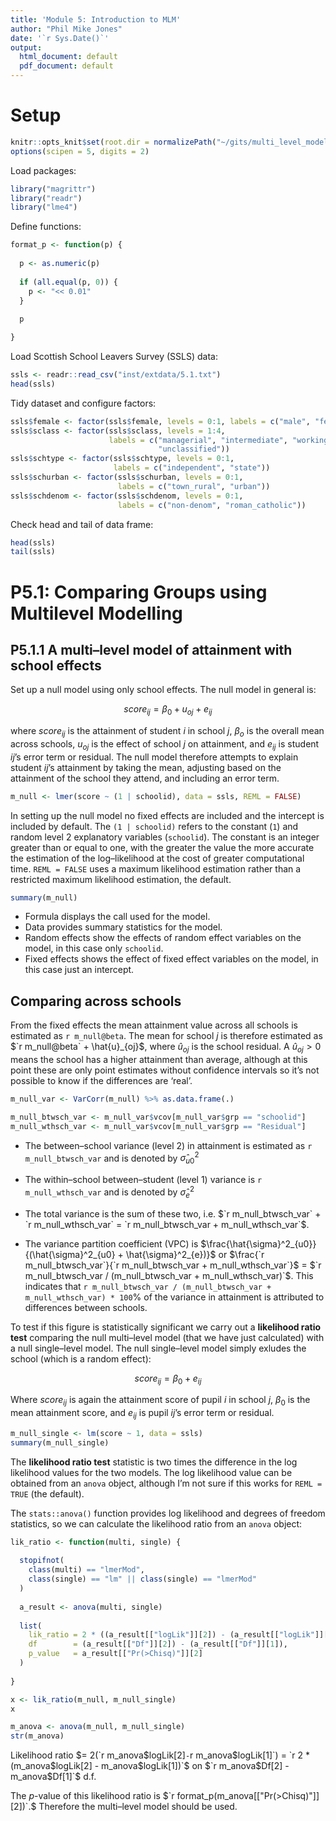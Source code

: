```yaml
---
title: 'Module 5: Introduction to MLM'
author: "Phil Mike Jones"
date: '`r Sys.Date()`'
output:
  html_document: default
  pdf_document: default
---
```


# Setup

```r
knitr::opts_knit$set(root.dir = normalizePath("~/gits/multi_level_modelling/"))
options(scipen = 5, digits = 2)
```

Load packages:
```r
library("magrittr")
library("readr")
library("lme4")
```

Define functions:
```r
format_p <- function(p) {
  
  p <- as.numeric(p)
  
  if (all.equal(p, 0)) {
    p <- "<< 0.01"
  }
  
  p

}
```


Load Scottish School Leavers Survey (SSLS) data:
```r
ssls <- readr::read_csv("inst/extdata/5.1.txt")
head(ssls)
```

Tidy dataset and configure factors:
```r
ssls$female <- factor(ssls$female, levels = 0:1, labels = c("male", "female"))
ssls$sclass <- factor(ssls$sclass, levels = 1:4,
                      labels = c("managerial", "intermediate", "working",
                                 "unclassified"))
ssls$schtype <- factor(ssls$schtype, levels = 0:1,
                       labels = c("independent", "state"))
ssls$schurban <- factor(ssls$schurban, levels = 0:1,
                        labels = c("town_rural", "urban"))
ssls$schdenom <- factor(ssls$schdenom, levels = 0:1,
                        labels = c("non-denom", "roman_catholic"))
```

Check head and tail of data frame:
```r
head(ssls)
tail(ssls)
```

# P5.1: Comparing Groups using Multilevel Modelling
## P5.1.1 A multi--level model of attainment with school effects

Set up a null model using only school effects. The null model in general is:

$$
score_{ij} = \beta_{0} + u_{oj} + e_{ij}
$$

where $score_{ij}$ is the attainment of student $i$ in school $j$, $\beta_{o}$ is the overall mean across schools, $u_{oj}$ is the effect of school $j$ on attainment, and $e_{ij}$ is student $ij$'s error term or residual.
The null model therefore attempts to explain student ${ij}$'s attainment by taking the mean, adjusting based on the attainment of the school they attend, and including an error term.

```r
m_null <- lmer(score ~ (1 | schoolid), data = ssls, REML = FALSE)
```

In setting up the null model no fixed effects are included and the intercept is included by default.
The `(1 | schoolid)` refers to the constant (`1`) and random level 2 explanatory variables (`schoolid`).
The constant is an integer greater than or equal to one, with the greater the value the more accurate the estimation of the log--likelihood at the cost of greater computational time.
`REML = FALSE` uses a maximum likelihood estimation rather than a restricted maximum likelihood estimation, the default.

```r
summary(m_null)
```

* Formula displays the call used for the model.
* Data provides summary statistics for the model.
* Random effects show the effects of random effect variables on the model, in this case only `schoolid`.
* Fixed effects shows the effect of fixed effect variables on the model, in this case just an intercept.

## Comparing across schools
From the fixed effects the mean attainment value across all schools is estimated as `r m_null@beta`.
The mean for school $j$ is therefore estimated as $`r m_null@beta` + \hat{u}_{oj}$, where $\hat{u}_{oj}$ is the school residual.
A $\hat{u}_{oj} > 0$ means the school has a higher attainment than average, although at this point these are only point estimates without confidence intervals so it's not possible to know if the differences are 'real'.

```r
m_null_var <- VarCorr(m_null) %>% as.data.frame(.)

m_null_btwsch_var <- m_null_var$vcov[m_null_var$grp == "schoolid"]
m_null_wthsch_var <- m_null_var$vcov[m_null_var$grp == "Residual"]
```

* The between--school variance (level 2) in attainment is estimated as `r m_null_btwsch_var` and is denoted by $\hat{\sigma}^2_{u0}$

* The within--school between--student (level 1) variance is `r m_null_wthsch_var` and is denoted by $\hat{\sigma}^2_{e}$

* The total variance is the sum of these two, i.e. $`r m_null_btwsch_var` + `r m_null_wthsch_var` = `r m_null_btwsch_var + m_null_wthsch_var`$.

* The variance partition coefficient (VPC) is $\frac{\hat{\sigma}^2_{u0}}{(\hat{\sigma}^2_{u0} + \hat{\sigma}^2_{e})}$ or $\frac{`r m_null_btwsch_var`}{`r m_null_btwsch_var + m_null_wthsch_var`}$ = $`r m_null_btwsch_var / (m_null_btwsch_var + m_null_wthsch_var)`$.
This indicates that `r m_null_btwsch_var / (m_null_btwsch_var + m_null_wthsch_var) * 100`\% of the variance in attainment is attributed to differences between schools.

To test if this figure is statistically significant we carry out a **likelihood ratio test** comparing the null multi--level model (that we have just calculated) with a null single--level model.
The null single--level model simply exludes the school (which is a random effect):

$$
score_{ij} = \beta_{0} + e_{ij}
$$

Where $score_{ij}$ is again the attainment score of pupil $i$ in school $j$, $\beta_{0}$ is the mean attainment score, and $e_{ij}$ is pupil $ij$'s error term or residual.

```r
m_null_single <- lm(score ~ 1, data = ssls)
summary(m_null_single)
```

The **likelihood ratio test** statistic is two times the difference in the log likelihood values for the two models.
The log likelihood value can be obtained from an `anova` object, although I'm not sure if this works for `REML = TRUE` (the default).

The `stats::anova()` function provides log likelihood and degrees of freedom statistics, so we can calculate the likelihood ratio from an `anova` object:

```r
lik_ratio <- function(multi, single) {
  
  stopifnot(
    class(multi) == "lmerMod",
    class(single) == "lm" || class(single) == "lmerMod"
  )
  
  a_result <- anova(multi, single)
  
  list(
    lik_ratio = 2 * ((a_result[["logLik"]][2]) - (a_result[["logLik"]][1])),
    df        = (a_result[["Df"]][2]) - (a_result[["Df"]][1]),
    p_value   = a_result[["Pr(>Chisq)"]][2]
  )
  
}

x <- lik_ratio(m_null, m_null_single)
x

m_anova <- anova(m_null, m_null_single)
str(m_anova)
```

Likelihood ratio $= 2(`r m_anova$logLik[2]` - `r m_anova$logLik[1]`) = `r 2 * (m_anova$logLik[2] - m_anova$logLik[1])`$ on $`r m_anova$Df[2] - m_anova$Df[1]`$ d.f.

The $p$-value of this likelihood ratio is $`r format_p(m_anova[["Pr(>Chisq)"]][2])`.$
Therefore the multi--level model should be used.

<!-- u0 <- ranef(m_null, postVar = TRUE) -->

<!-- u0se <- sqrt(attr(u0[[1]], "postVar")[1, , ]) -->

<!-- str(u0[1]) -->

<!-- str(u0[[1]]) -->

<!-- head(attr(u0[[1]], "postVar")[1, , ]) -->

<!-- schoolid <- as.numeric(rownames(u0[[1]])) -->

<!-- u0tab <- cbind(schoolid, u0[[1]], u0se) -->

<!-- colnames(u0tab) <- c("schoolid","u0","u0se") -->

<!-- u0tab <- u0tab[order(u0tab$u0), ] -->

<!-- u0tab <- cbind(u0tab, c(1:dim(u0tab)[1])) -->

<!-- colnames(u0tab)[4] <- "u0rank" -->

<!-- u0tab <- u0tab[order(u0tab$schoolid), ] -->

<!-- u0tab[1:10, ] -->

<!-- plot(u0tab$u0rank, u0tab$u0, type = "n", xlab = "u_rank", ylab = "conditional modes of r.e. for school_id:_cons") -->

<!-- segments(u0tab$u0rank, u0tab$u0 - 1.96*u0tab$u0se, u0tab$u0rank, u0tab$u0 + 1.96*u0tab$u0se) -->

<!-- points(u0tab$u0rank, u0tab$u0, col = "blue") -->

<!-- abline(h = 0, col = "red") -->
